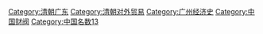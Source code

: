 {{Catnav|頁面分類|...|中国朝代|元明清|清朝}}

{{catmore}}
[[Category:清朝广东|Category:清朝广东]]
[[Category:清朝对外贸易|Category:清朝对外贸易]]
[[Category:广州经济史|Category:广州经济史]]
[[Category:中国财阀|Category:中国财阀]]
[[Category:中国名数13|Category:中国名数13]]